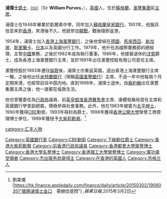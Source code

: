 {{blpsources|time=2017-11-02T17:43:37+00:00}}
'''浦偉士'''[[爵士|爵士]]{{大紫荊}}{{CBE}}<span style="font-size:smaller;">，[[傑出服務勳章|DSO]]</span>（Sir '''William Purves'''，{{bd|1931年|12月27日}}），[[英國|英國]]人，生於[[蘇格蘭|蘇格蘭]]，[[滙豐集團|滙豐集團]]前[[主席|主席]]。

浦偉士在1948年畢業於凱爾素中學，同年加入[[蘇格蘭皇家銀行|蘇格蘭皇家銀行]]。1951年，他服兵役並来到[[香港|香港]]，來港後不久，他就參加[[韓戰|韓戰]]，戰後隨即返港。

1954年，浦偉士加入[[香港上海滙豐銀行|香港上海滙豐銀行]]，之後他曾經在[[德國|德國]]、[[馬來西亞|馬來西亞]]、[[新加坡|新加坡]]、[[斯里蘭卡|斯里蘭卡]]、[[日本|日本]]以及英國分行工作。1979年，他升任為國際業務部的總經理，主管[[中國|中國]]業務，之後於1982年成為執行董事。1986年，他接替退休的[[沈弼_(1927年)|沈弼]]爵士，成為香港上海滙豐銀行主席，並於1991年出任滙豐控股有限公司首任主席。

滙豐控股於1993年遷往[[倫敦|倫敦]]後，浦偉士亦重返英國，退出香港上海滙豐銀行主席一職，之後他出任[[米特蘭銀行|米特蘭銀行]]（現稱[[英國滙豐銀行|英國滙豐銀行]]）主席，不過一年中他每兩个月定期來港，也經常前往中国内地。直到1998年，浦偉士退休，由[[龐約翰|龐約翰]]出任滙豐集團主席之後，他一直都在倫敦生活。

他也曾獲委任為[[行政局|行政局]]議員、前[[英皇御准香港賽馬會|英皇御准香港賽馬會]]主席、康體發展局首任主席和英國銀行學會副總裁，積極參與社會事務。此外，他在1983年被委为[[太平绅士|太平绅士]]，1990年獲得[[CBE|CBE]]勳銜，1993年冊封為爵士，1998年獲得[[香港公開大學|香港公開大學]]榮譽工商管理博士學位，1999年獲授予[[大紫荊勳章|大紫荊勳章]]。<Ref>
劉美儀[https://hk.finance.appledaily.com/finance/daily/article/20150302/19060351"撬開浦偉士金口　需絕佳提問"] {{Wayback|url=https://hk.finance.appledaily.com/finance/daily/article/20150302/19060351 |date=20190610015801 }},''蘋果日報'',2015年3月2日
</Ref>

{{start box}}
{{S-off}}
{{s-bef | before= [[麥蘊利|麥蘊利]]}}
{{s-ttl | title= [[香港賽馬會|香港賽馬會]]主席 | years=1992年 - 1993年}}
{{s-aft | after= [[施偉賢|施偉賢]]}}
{{succession box | before=[[沈弼_(1927年)|沈弼]]| title=[[滙豐控股有限公司|滙豐控股有限公司]][[董事會主席|董事會主席]]| years = 1986年 - 1998年 | after=[[龐約翰|龐約翰]]}}
{{end box}}

{{滙豐主席及行政總裁}}
{{大紫荊勳章}}

{{DEFAULTSORT:Purves, William}}
[[Category:英國銀行家|Category:英國銀行家]]
[[category:汇丰人物|category:汇丰人物]]
[[Category:CBE勳銜|Category:CBE勳銜]]
[[Category:下級勳位爵士|Category:下級勳位爵士]]
[[Category:香港大紫荊勳賢|Category:香港大紫荊勳賢]]
[[Category:前香港行政局議員|Category:前香港行政局議員]]
[[Category:香港都會大學榮譽博士|Category:香港都會大學榮譽博士]]
[[Category:香港大學名譽博士|Category:香港大學名譽博士]]
[[Category:香港理工大學榮譽博士|Category:香港理工大學榮譽博士]]
[[Category:軍功章受領者|Category:軍功章受領者]]
[[Category:杰出服务勋章得主|Category:杰出服务勋章得主]]
[[Category:在香港的英國人|Category:在香港的英國人]]
[[Category:苏格兰人|Category:苏格兰人]]